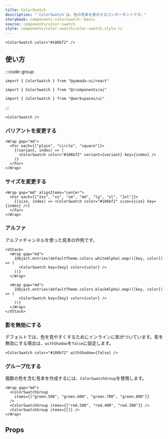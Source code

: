```yaml
---
title: ColorSwatch
description: "`ColorSwatch`は、色の見本を表示するコンポーネントです。"
storybook: components-colorswatch--basic
source: components/color-swatch
style: components/color-swatch/color-swatch.style.ts
---
```


```tsx preview
<ColorSwatch color="#186bf2" />
```

## 使い方

:::code-group

```tsx [package]
import { ColorSwatch } from "@yamada-ui/react"
```

```tsx [alias]
import { ColorSwatch } from "@/components/ui"
```

```tsx [monorepo]
import { ColorSwatch } from "@workspaces/ui"
```

:::

```tsx
<ColorSwatch />
```

### バリアントを変更する

```tsx preview
<Wrap gap="md">
  <For each={["plain", "circle", "square"]}>
    {(variant, index) => (
      <ColorSwatch color="#186bf2" variant={variant} key={index} />
    )}
  </For>
</Wrap>
```

### サイズを変更する

```tsx preview
<Wrap gap="md" alignItems="center">
  <For each={["2xs", "xs", "sm", "md", "lg", "xl", "2xl"]}>
    {(size, index) => <ColorSwatch color="#186bf2" size={size} key={index} />}
  </For>
</Wrap>
```

### アルファ

アルファチャンネルを使った見本の作例です。

```tsx preview
<VStack>
  <Wrap gap="md">
    {Object.entries(defaultTheme.colors.whiteAlpha).map(([key, color]) => (
      <ColorSwatch key={key} color={color} />
    ))}
  </Wrap>

  <Wrap gap="md">
    {Object.entries(defaultTheme.colors.blackAlpha).map(([key, color]) => (
      <ColorSwatch key={key} color={color} />
    ))}
  </Wrap>
</VStack>
```

### 影を無効にする

デフォルトでは、色を見やすくするためにインラインに影がついています。影を無効にする場合は、`withShadow`を`false`に設定します。

```tsx preview
<ColorSwatch color="#186bf2" withShadow={false} />
```

### グループ化する

複数の色を含む見本を作成するには、`ColorSwatchGroup`を使用します。

```tsx preview
<Wrap gap="md">
  <ColorSwatchGroup
    items={["green.500", "green.600", "green.700", "green.800"]}
  />
  <ColorSwatchGroup items={["red.500", "red.400", "red.300"]} />
  <ColorSwatchGroup items={[]} />
</Wrap>
```

## Props

<PropsTable name="color-swatch" />
